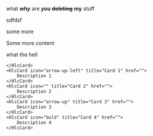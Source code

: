 
what **_why_** are **_you_** **~~deleting~~** **my** stuff

sdfdsf

some more

Some more content

what the hell

<HlcCardGroup cols={2}>
    <HlcCard icon="" title="Card Title" href="">
        
    </HlcCard>
    <HlcCard icon="arrow-up-left" title="Card 1" href="">
        Description 1
    </HlcCard>
    <HlcCard icon="" title="Card 2" href="">
        Description 2
    </HlcCard>
    <HlcCard icon="arrow-up" title="Card 3" href="">
        Description 3
    </HlcCard>
    <HlcCard icon="bold" title="Card 4" href="">
        Description 4
    </HlcCard>
</HlcCardGroup>

